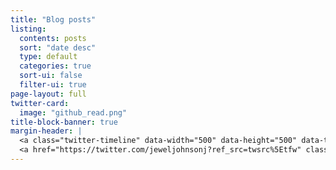 ```yaml
---
title: "Blog posts"
listing:
  contents: posts
  sort: "date desc"
  type: default
  categories: true
  sort-ui: false
  filter-ui: true
page-layout: full
twitter-card:
  image: "github_read.png"
title-block-banner: true
margin-header: |
  <a class="twitter-timeline" data-width="500" data-height="500" data-theme="dark" href="https://twitter.com/jeweljohnsonj?ref_src=twsrc%5Etfw">Tweets by jeweljohnsonj</a> <script async src="https://platform.twitter.com/widgets.js" charset="utf-8"></script>
  <a href="https://twitter.com/jeweljohnsonj?ref_src=twsrc%5Etfw" class="twitter-follow-button" data-size="large" data-show-count="false">Follow @jeweljohnsonj</a><script async src="https://platform.twitter.com/widgets.js" charset="utf-8"></script>
---
```


<a hidden href="https://info.flagcounter.com/ynrK"><img src="https://s11.flagcounter.com/count2/ynrK/bg_000000/txt_FFFFFF/border_F0F0F0/columns_5/maxflags_25/viewers_0/labels_1/pageviews_1/flags_0/percent_0/" alt="Flag Counter" border="0"/></a>
